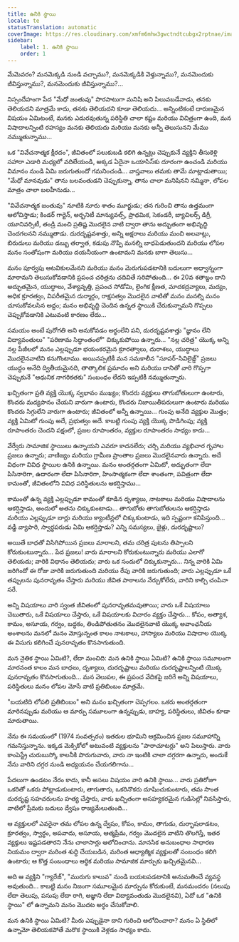 ```yaml
---
title: ఉనికి స్థాయి
locale: te
statusTranslation: automatic
coverImage: https://res.cloudinary.com/xmfm6mhw3gwctndtcubgx2rptnae/image/upload/v1740468922/small_cover_tratado_de_psicologia_revolucionaria_a4c0dca4e0.webp
sidebar:
    label: 1. ఉనికి స్థాయి
    order: 1
---
```

మేమెవరం? మనమెక్కడి నుండి వచ్చాము?, మనమెక్కడికి వెళ్తున్నాము?, మనమెందుకు జీవిస్తున్నాము?, మనమెందుకు జీవిస్తున్నాము?...

నిస్సందేహంగా పేద "మేధో జంతువు" పొరపాటుగా మనిషి అని పిలువబడేవాడు, తనకు తెలియదని మాత్రమే కాదు, తనకు తెలియదని కూడా తెలియదు... అన్నింటికంటే దారుణమైన విషయం ఏమిటంటే, మనకు ఎదురవుతున్న పరిస్థితి చాలా కష్టం మరియు విచిత్రంగా ఉంది, మన విషాదాలన్నింటి రహస్యం మనకు తెలియదు మరియు మనకు అన్నీ తెలుసునని మేము నమ్ముతున్నాము...

ఒక "వివేచనాత్మక క్షీరదం", జీవితంలో పలుకుబడి కలిగి ఉన్నట్లు చెప్పుకునే వ్యక్తిని తీసుకెళ్లి సహారా ఎడారి మధ్యలో వదిలేయండి, అక్కడ ఏదైనా ఒయాసిస్‌కు దూరంగా ఉంచండి మరియు విమానం నుండి ఏమి జరుగుతుందో గమనించండి... వాస్తవాలు తమకు తామే మాట్లాడుతాయి; "మేధో మానవుడు" తాను బలవంతుడని చెప్పుకున్నా, తాను చాలా మనిషినని నమ్మినా, లోపల మాత్రం చాలా బలహీనుడు...

"వివేచనాత్మక జంతువు" నూటికి నూరు శాతం మూర్ఖుడు; తన గురించి తాను ఉత్తమంగా ఆలోచిస్తాడు; కిండర్ గార్టెన్, అర్బనిటీ మాన్యువల్స్, ప్రాథమిక, సెకండరీ, బ్యాచిలర్స్ డిగ్రీ, యూనివర్సిటీ, తండ్రి మంచి ప్రతిష్ట మొదలైన వాటి ద్వారా తాను అద్భుతంగా అభివృద్ధి చెందగలనని నమ్ముతాడు. దురదృష్టవశాత్తు, అన్ని అక్షరాలు మరియు మంచి అలవాట్లు, బిరుదులు మరియు డబ్బు తర్వాత, కడుపు నొప్పి మనల్ని బాధపెడుతుందని మరియు లోపల మనం సంతోషంగా మరియు దయనీయంగా ఉంటామని మనకు బాగా తెలుసు...

మనం పూర్వపు ఆటవికులమేనని మరియు మనం మెరుగుపడటానికి బదులుగా అధ్వాన్నంగా మారామని తెలుసుకోవడానికి ప్రపంచ చరిత్రను చదివితే సరిపోతుంది... ఈ 20వ శతాబ్దం దాని అద్భుతమైన, యుద్ధాలు, వేశ్యావృత్తి, ప్రపంచ సోడోమి, లైంగిక క్షీణత, మాదకద్రవ్యాలు, మద్యం, అధిక క్రూరత్వం, విపరీతమైన దుర్మార్గం, రాక్షసత్వం మొదలైన వాటితో మనం మనల్ని మనం చూసుకోవలసిన అద్దం; మనం అభివృద్ధి చెందిన ఉన్నత స్థాయికి చేరుకున్నామని గొప్పలు చెప్పుకోవడానికి ఎటువంటి కారణం లేదు...

సమయం అంటే పురోగతి అని అనుకోవడం అర్థంలేని పని, దురదృష్టవశాత్తు "జ్ఞానం లేని విద్యావంతులు" "పరిణామ సిద్ధాంతంలో" చిక్కుకుపోయి ఉన్నారు... "నల్ల చరిత్ర" యొక్క అన్ని నల్ల పేజీలలో మనం ఎల్లప్పుడూ భయంకరమైన క్రూరత్వాలు, దురాశలు, యుద్ధాలు మొదలైనవాటిని కనుగొంటాము. అయినప్పటికీ మన సమకాలీన "సూపర్-సివిలైజ్డ్" ప్రజలు యుద్ధం అనేది ద్వితీయమైనది, తాత్కాలిక ప్రమాదం అని మరియు దానితో వారి గొప్పగా చెప్పుకునే "ఆధునిక నాగరికతకు" సంబంధం లేదని ఇప్పటికీ నమ్ముతున్నారు.

ఖచ్చితంగా ప్రతి వ్యక్తి యొక్క స్వభావం ముఖ్యం; కొందరు వ్యక్తులు తాగుబోతులుగా ఉంటారు, కొందరు మద్యపానం చేయని వారుగా ఉంటారు, కొందరు నిజాయితీపరులుగా ఉంటారు మరియు కొందరు సిగ్గులేని వారుగా ఉంటారు; జీవితంలో అన్నీ ఉన్నాయి... గుంపు అనేది వ్యక్తుల మొత్తం; వ్యక్తి ఏమిటో గుంపు అదే, ప్రభుత్వం అదే. కాబట్టి గుంపు వ్యక్తి యొక్క పొడిగింపు; వ్యక్తి రూపాంతరం చెందని పక్షంలో, ప్రజల రూపాంతరం, వ్యక్తుల రూపాంతరం సాధ్యం కాదు...

వేర్వేరు సామాజిక స్థాయిలు ఉన్నాయని ఎవరూ కాదనలేరు; చర్చి మరియు వ్యభిచార గృహాల ప్రజలు ఉన్నారు; వాణిజ్యం మరియు గ్రామీణ ప్రాంతాల ప్రజలు మొదలైనవారు ఉన్నారు. అదే విధంగా వివిధ స్థాయిల ఉనికి ఉన్నాయి. మనం అంతర్గతంగా ఏమిటో, అద్భుతంగా లేదా పిసినారిగా, ఉదారంగా లేదా పిసినారిగా, హింసాత్మకంగా లేదా శాంతంగా, పవిత్రంగా లేదా కామంతో, జీవితంలోని వివిధ పరిస్థితులను ఆకర్షిస్తాము...

కామంతో ఉన్న వ్యక్తి ఎల్లప్పుడూ కామంతో కూడిన దృశ్యాలు, నాటకాలు మరియు విషాదాలను ఆకర్షిస్తాడు, అందులో అతను చిక్కుకుంటాడు... తాగుబోతు తాగుబోతులను ఆకర్షిస్తాడు మరియు ఎల్లప్పుడూ బార్లు మరియు క్యాంటీన్లలో చిక్కుకుంటాడు, ఇది స్పష్టంగా కనిపిస్తుంది... వడ్డీ వ్యాపారి, స్వార్థపరుడు ఏమి ఆకర్షిస్తాడు? ఎన్ని సమస్యలు, జైళ్లు, దురదృష్టాలు?

అయితే బాధతో విసిగిపోయిన ప్రజలు మారాలని, తమ చరిత్ర పుటను తిప్పాలని కోరుకుంటున్నారు... పేద ప్రజలు! వారు మారాలని కోరుకుంటున్నారు మరియు ఎలాగో తెలియదు; వారికి విధానం తెలియదు; వారు ఒక సందులో చిక్కుకున్నారు... నిన్న వారికి ఏమి జరిగిందో ఈ రోజు వారికి జరుగుతుంది మరియు రేపు వారికి జరుగుతుంది; వారు ఎల్లప్పుడూ ఒకే తప్పులను పునరావృతం చేస్తారు మరియు జీవిత పాఠాలను నేర్చుకోలేరు, వారిని కాల్చి చంపినా సరే.

అన్ని విషయాలు వారి స్వంత జీవితంలో పునరావృతమవుతాయి; వారు ఒకే విషయాలు చెబుతారు, ఒకే విషయాలు చేస్తారు, ఒకే విషయాలకు విచారం వ్యక్తం చేస్తారు... కోపం, అత్యాశ, కామం, అసూయ, గర్వం, బద్ధకం, తిండిపోతుతనం మొదలైనవాటి యొక్క అవాంఛనీయ అంశాలను మనలో మనం మోస్తున్నంత కాలం నాటకాలు, హాస్యాలు మరియు విషాదాల యొక్క ఈ విసుగు కలిగించే పునరావృతం కొనసాగుతుంది.

మన నైతిక స్థాయి ఏమిటి?, లేదా మంచిది: మన ఉనికి స్థాయి ఏమిటి? ఉనికి స్థాయి సమూలంగా మారనంత కాలం మన బాధలు, దృశ్యాలు, దురదృష్టాలు మరియు దురదృష్టాలన్నింటి యొక్క పునరావృతం కొనసాగుతుంది... మన వెలుపల, ఈ ప్రపంచ వేదికపై జరిగే అన్ని విషయాలు, పరిస్థితులు మనం లోపల మోసే వాటి ప్రతిబింబం మాత్రమే.

"బయటిది లోపలి ప్రతిబింబం" అని మనం ఖచ్చితంగా చెప్పగలం. ఒకరు అంతర్గతంగా మారినప్పుడు మరియు ఆ మార్పు సమూలంగా ఉన్నప్పుడు, బాహ్య, పరిస్థితులు, జీవితం కూడా మారుతాయి.

నేను ఈ సమయంలో (1974 సంవత్సరం) ఇతరుల భూమిని ఆక్రమించిన ప్రజల సమూహాన్ని గమనిస్తున్నాను. ఇక్కడ మెక్సికోలో అటువంటి వ్యక్తులను "పారాచూటర్లు" అని పిలుస్తారు. వారు కాంపెస్ట్రే చురుబుస్కో కాలనీకి పొరుగువారు, వారు నా ఇంటికి చాలా దగ్గరగా ఉన్నారు, అందుకే నేను వారిని దగ్గర నుండి అధ్యయనం చేయగలిగాను...

పేదలుగా ఉండటం నేరం కాదు, కానీ అసలు విషయం వారి ఉనికి స్థాయి... వారు ప్రతిరోజూ ఒకరితో ఒకరు పోట్లాడుకుంటారు, తాగుతారు, ఒకరినొకరు దూషించుకుంటారు, తమ సొంత దురదృష్ట సహచరులను హత్య చేస్తారు, వారు ఖచ్చితంగా అసహ్యకరమైన గుడిసెల్లో నివసిస్తారు, వాటిలో ప్రేమకు బదులు ద్వేషం రాజ్యమేలుతుంది...

ఆ వ్యక్తులలో ఎవరైనా తమ లోపల ఉన్న ద్వేషం, కోపం, కామం, తాగుడు, దుర్భాషలాడటం, క్రూరత్వం, స్వార్థం, అపవాదు, అసూయ, ఆత్మప్రేమ, గర్వం మొదలైన వాటిని తొలగిస్తే, ఇతర వ్యక్తులు ఇష్టపడతారని నేను చాలాసార్లు ఆలోచించాను. మానసిక అనుబంధాల సాధారణ నియమం ద్వారా మరింత శుద్ధి చేయబడిన, మరింత ఆధ్యాత్మిక వ్యక్తులతో సంబంధం కలిగి ఉంటారు; ఆ కొత్త సంబంధాలు ఆర్థిక మరియు సామాజిక మార్పుకు ఖచ్చితమైనవి...

అది ఆ వ్యక్తిని "గ్యారేజ్", "మురుగు కాలువ" నుండి బయటపడటానికి అనుమతించే వ్యవస్థ అవుతుంది... కాబట్టి మనం నిజంగా సమూలమైన మార్పును కోరుకుంటే, మనమందరం (నలుపు లేదా తెలుపు, పసుపు లేదా రాగి, అజ్ఞాని లేదా విద్యావంతుడు మొదలైనవి), ఏదో ఒక "ఉనికి స్థాయి" లో ఉన్నామని మనం మొదట అర్థం చేసుకోవాలి.

మన ఉనికి స్థాయి ఏమిటి? మీరు ఎప్పుడైనా దాని గురించి ఆలోచించారా? మనం ఏ స్థితిలో ఉన్నామో తెలియకపోతే మరొక స్థాయికి వెళ్లడం సాధ్యం కాదు.

